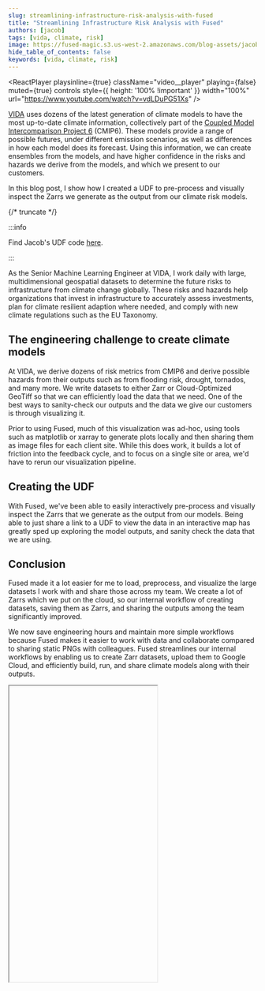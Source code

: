 ```yaml
---
slug: streamlining-infrastructure-risk-analysis-with-fused
title: "Streamlining Infrastructure Risk Analysis with Fused"
authors: [jacob]
tags: [vida, climate, risk]
image: https://fused-magic.s3.us-west-2.amazonaws.com/blog-assets/jacob_social.png
hide_table_of_contents: false
keywords: [vida, climate, risk]
---
```






<ReactPlayer
    playsinline={true}
    className="video__player"
    playing={false}
    muted={true}
    controls
    style={{ height: '100% !important' }}
    width="100%"
    url="https://www.youtube.com/watch?v=vdLDuPG51Xs"
/>



[VIDA](https://vida.place/) uses dozens of the latest generation of climate models to have the most up-to-date climate information, collectively part of the [Coupled Model Intercomparison Project 6](https://pcmdi.llnl.gov/CMIP6/) (CMIP6). These models provide a range of possible futures, under different emission scenarios, as well as differences in how each model does its forecast. Using this information, we can create ensembles from the models, and have higher confidence in the risks and hazards we derive from the models, and which we present to our customers.

In this blog post, I show how I created a UDF to pre-process and visually inspect the Zarrs we generate as the output from our climate risk models.




{/* truncate */}

:::info

Find Jacob's UDF code [here](https://www.fused.io/workbench/catalog/NEX_GDDP_Cmip6_VIDA-b51e5f0f-15bf-4a7b-a6d6-e16fe1ba20e1).

:::

As the Senior Machine Learning Engineer at VIDA, I work daily with large, multidimensional geospatial datasets to determine the future risks to infrastructure from climate change globally. These risks and hazards help organizations that invest in infrastructure to accurately assess investments, plan for climate resilient adaption where needed, and comply with new climate regulations such as the EU Taxonomy.

## The engineering challenge to create climate models

At VIDA, we derive dozens of risk metrics from CMIP6 and derive possible hazards from their outputs such as from flooding risk, drought, tornados, and many more. We write datasets to either Zarr or Cloud-Optimized GeoTiff so that we can efficiently load the data that we need. One of the best ways to sanity-check our outputs and the data we give our customers is through visualizing it.

Prior to using Fused, much of this visualization was ad-hoc, using tools such as matplotlib or xarray to generate plots locally and then sharing them as image files for each client site. While this does work, it builds a lot of friction into the feedback cycle, and to focus on a single site or area, we'd have to rerun our visualization pipeline.

## Creating the UDF

With Fused, we've been able to easily interactively pre-process and visually inspect the Zarrs that we generate as the output from our models. Being able to just share a link to a UDF to view the data in an interactive map has greatly sped up exploring the model outputs, and sanity check the data that we are using.



<ReactPlayer playsinline={true} className="video__player" playing={true} muted={true} controls height="100%" url="https://fused-magic.s3.us-west-2.amazonaws.com/blog-assets/vida.mp4" width="100%" />


## Conclusion

Fused made it a lot easier for me to load, preprocess, and visualize the large datasets I work with and share those across my team. We create a lot of Zarrs which we put on the cloud, so our internal workflow of creating datasets, saving them as Zarrs, and sharing the outputs among the team significantly improved.

We now save engineering hours and maintain more simple workflows because Fused makes it easier to work with data and collaborate compared to sharing static PNGs with colleagues. Fused streamlines our internal workflows by enabling us to create Zarr datasets, upload them to Google Cloud, and efficiently build, run, and share climate models along with their outputs.


<div style={{marginTop: '2rem'}}>
<Iframe
  id="jacob"
  code={CODE}
  height="600px"
  useResizer={false}
/>
</div>
